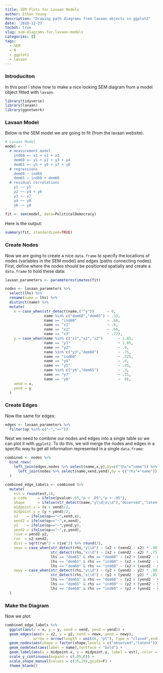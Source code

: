 ```yaml
---
title: SEM Plots for Lavaan Models
author: Ethan Young
description: "Drawing path diagrams from lavaan objects in ggplot2"
date: '2018-12-23'
tocbot: true
slug: sem-diagrams-for-lavaan-models
categories: []
tags:
  - SEM
  - R
  - ggplot2
  - lavaan
---
```


### Introduciton

In this post I show how to make a nice looking SEM diagram from a model object fitted with `lavaan`.

```r
library(tidyverse)
library(lavaan) 
library(ggnetwork)
```

### Lavaan Model

Below is the SEM model we are going to fit (from the lavaan website).

```r
# Lavaan Model
model <- '
  # measurement model
    ind60 =~ x1 + x2 + x3
    dem60 =~ y1 + y2 + y3 + y4
    dem65 =~ y5 + y6 + y7 + y8
  # regressions
    dem60 ~ ind60
    dem65 ~ ind60 + dem60
  # residual correlations
    y1 ~~ y5
    y2 ~~ y4 + y6
    y3 ~~ y7
    y4 ~~ y8
    y6 ~~ y8
'
fit <- sem(model, data=PoliticalDemocracy)
```

Here is the output:

```r
summary(fit, standardized=TRUE)
```

### Create Nodes

Now we are going to create a nice `data.frame` to specify the locations of nodes (variables in the SEM model) and edges (paths connecting nodes). First, define where the nodes should be positioned spatially and create a `data.frame` to hold these data:

```r
lavaan_parameters <- parameterestimates(fit)

nodes <- lavaan_parameters %>% 
  select(lhs) %>% 
  rename(name = lhs) %>% 
  distinct(name) %>% 
  mutate(
    x = case_when(str_detect(name,("^y"))      ~ 0,
                  name %in% c("dem60","dem65") ~ .33,
                  name == "ind60"              ~ .66,
                  name == "x1"                 ~ .6,
                  name == "x2"                 ~ .66,
                  name == "x3"                 ~ .72),
    y = case_when(name %in% c("x1","x2","x3")       ~ 1.05,
                  name == "y1"                      ~ 1.05,
                  name == "y2"                      ~ .9,
                  name %in% c("y3","dem60")         ~ .75,
                  name == "ind60"                   ~ .525,
                  name == "y4"                      ~ .6,
                  name == "y5"                      ~ .45,
                  name %in% c("y6","dem65")         ~ .3,
                  name == "y7"                      ~ .15,
                  name == "y8"                      ~  0),
    xend = x,
    yend = y
  )
```

### Create Edges

Now the same for edges:

```r
edges <- lavaan_parameters %>%
  filter(op %in% c("~","=~"))
```

Next we need to combine our nodes and edges into a single table so we can plot it with `ggplot2`. To do this, we will merge the nodes and edges in a specific way to get all information represented in a single `data.frame`:

```r
combined <- nodes %>% 
  bind_rows(
    left_join(edges,nodes %>% select(name,x,y),by=c("lhs"="name")) %>%
      left_join(nodes %>% select(name,xend,yend),by = c("rhs"="name"))
  )

combined_edge_labels <- combined %>% 
  mutate(
    est = round(est,2),
    p.code     = ifelse(pvalue<.05,"p < .05","p > .05"),
    shape      = ifelse(str_detect(name,"y\\d|x\\d"),"observed","latent"),
    midpoint.x = (x + xend)/2,
    midpoint.y = (y + yend)/2,
    x2    = ifelse(op=="~",xend,x),
    xend2 = ifelse(op=="~",x,xend),
    y2    = ifelse(op=="~",yend,y),
    yend2 = ifelse(op=="~",y,yend),
    rise = yend2-y2,
    run  = x2-xend2,
    dist = sqrt(run^2 + rise^2) %>% round(2),
    newx = case_when(str_detect(rhs,"y\\d") ~ (x2 + (xend2 - x2) * .90),
                     str_detect(rhs,"x\\d") ~ (x2 + (xend2 - x2) * .75),
                     lhs == "dem65" & rhs == "dem60" ~ (x2 + (xend2 - x2) * .7),
                     lhs == "dem65" & rhs == "ind60" ~ (x2 + (xend2 - x2) * .85),
                     lhs == "dem60" & rhs == "ind60" ~ (x2 + (xend2 - x2) * .85)),
    newy = case_when(str_detect(rhs,"y\\d") ~ (y2 + (yend2 - y2) * .90),
                     str_detect(rhs,"x\\d") ~ (y2 + (yend2 - y2) * .85),
                     lhs == "dem65" & rhs == "dem60" ~ (y2 + (yend2 - y2) * .85),
                     lhs == "dem65" & rhs == "ind60" ~ (y2 + (yend2 - y2) * .9),
                     lhs == "dem60" & rhs == "ind60" ~ (y2 + (yend2 - y2) * .9)),
  )
```

### Make the Diagram

Now we plot:

```r
combined_edge_labels %>% 
  ggplot(aes(x = x, y = y, xend = xend, yend = yend)) +
  geom_edges(aes(x = x2, y = y2, xend = newx, yend = newy),
             arrow = arrow(length = unit(6, "pt"), type = "closed",ends = "last")) +
  geom_nodes(aes(shape = factor(shape,levels = c("observed","latent"))), color = "grey50",size = 16) +
  geom_nodetext(aes(label = name),fontface = "bold") +
  geom_label(aes(x = midpoint.x, y = midpoint.y, label = est), color = "black",label.size = NA,hjust = .5,vjust=.5) +
  scale_y_continuous(expand = c(.05,0)) +
  scale_shape_manual(values = c(15,19),guide=F) +
  theme_blank()
```
